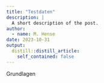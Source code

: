 ```yaml
---
title: "Testdaten"
description: |
  A short description of the post.
author:
  - name: M. Hense
date: 2023-10-31
output:
  distill::distill_article:
    self_contained: false
---
```





Grundlagen